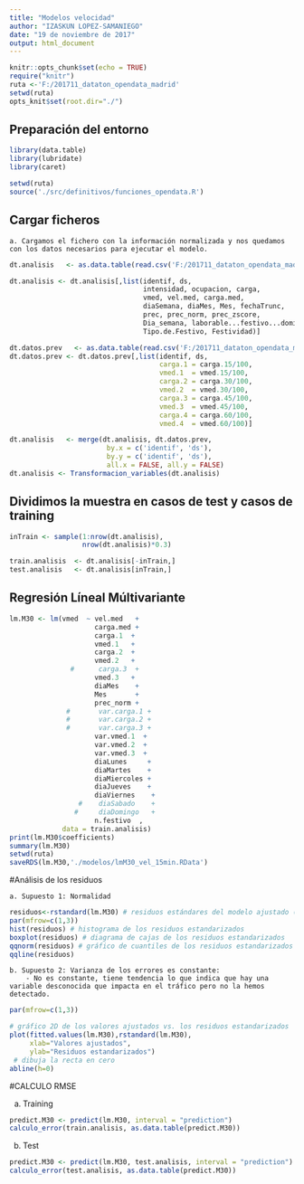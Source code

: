 ---
title: "Modelos velocidad"
author: "IZASKUN LOPEZ-SAMANIEGO"
date: "19 de noviembre de 2017"
output: html_document
---

```{r setup, include=FALSE}
knitr::opts_chunk$set(echo = TRUE)
require("knitr")
ruta <-'F:/201711_dataton_opendata_madrid'
setwd(ruta)
opts_knit$set(root.dir="./")

```


## Preparación del entorno

```{r entorno}
library(data.table)
library(lubridate)
library(caret)

setwd(ruta)
source('./src/definitivos/funciones_opendata.R')

```

## Cargar ficheros

    a. Cargamos el fichero con la información normalizada y nos quedamos con los datos necesarios para ejecutar el modelo.
    
```{r carga_ficheros}
dt.analisis   <- as.data.table(read.csv('F:/201711_dataton_opendata_madrid/dat/PM16_dataset.csv'))

dt.analisis <- dt.analisis[,list(identif, ds, 
                                 intensidad, ocupacion, carga,
                                 vmed, vel.med, carga.med,
                                 diaSemana, diaMes, Mes, fechaTrunc,
                                 prec, prec_norm, prec_zscore,
                                 Dia_semana, laborable...festivo...domingo.festivo,
                                 Tipo.de.Festivo, Festividad)]
```

```{r carga_ficheros_datos_prev}
dt.datos.prev   <- as.data.table(read.csv('F:/201711_dataton_opendata_madrid/dat/trafico_outlier_datos_previos.csv', sep = ';'))
dt.datos.prev <- dt.datos.prev[,list(identif, ds, 
                                     carga.1 = carga.15/100,
                                     vmed.1  = vmed.15/100,
                                     carga.2 = carga.30/100,
                                     vmed.2  = vmed.30/100,
                                     carga.3 = carga.45/100,
                                     vmed.3  = vmed.45/100,
                                     carga.4 = carga.60/100,
                                     vmed.4  = vmed.60/100)]
```

```{r preparar_datos}
dt.analisis   <- merge(dt.analisis, dt.datos.prev,
                        by.x = c('identif', 'ds'),
                        by.y = c('identif', 'ds'),
                        all.x = FALSE, all.y = FALSE)
dt.analisis <- Transformacion_variables(dt.analisis)
```

## Dividimos la muestra en casos de test y casos de training

```{r test_and_testing, echo=TRUE}

inTrain <- sample(1:nrow(dt.analisis),
                  nrow(dt.analisis)*0.3)

train.analisis  <- dt.analisis[-inTrain,]
test.analisis   <- dt.analisis[inTrain,]

```

## Regresión Líneal Múltivariante

```{r Reg Lineal, echo=TRUE}

lm.M30 <- lm(vmed  ~ vel.med   +
                     carga.med +
                     carga.1  +
                     vmed.1   +
                     carga.2  +
                     vmed.2   +
               #      carga.3  +
                     vmed.3   +
                     diaMes    +
                     Mes       +
                     prec_norm +
              #       var.carga.1 +
              #       var.carga.2 +
              #       var.carga.3 +
                     var.vmed.1  +
                     var.vmed.2  +
                     var.vmed.3  +
                     diaLunes     +
                     diaMartes    +
                     diaMiercoles +
                     diaJueves    +
                     diaViernes    +
                 #    diaSabado    +
                #     diaDomingo   +
                     n.festivo  ,
             data = train.analisis)
print(lm.M30$coefficients)
summary(lm.M30)
setwd(ruta)
saveRDS(lm.M30,'./modelos/lmM30_vel_15min.RData')

```

#Análisis de los residuos

    a. Supuesto 1: Normalidad
```{r analisis residuos 1, echo=TRUE}

residuos<-rstandard(lm.M30) # residuos estándares del modelo ajustado (completo) 
par(mfrow=c(1,3))  
hist(residuos) # histograma de los residuos estandarizados 
boxplot(residuos) # diagrama de cajas de los residuos estandarizados 
qqnorm(residuos) # gráfico de cuantiles de los residuos estandarizados 
qqline(residuos)
```

    b. Supuesto 2: Varianza de los errores es constante:
        - No es constante, tiene tendencia lo que indica que hay una variable desconocida que impacta en el tráfico pero no la hemos detectado.
    
```{r analisis residuos 2, echo=TRUE}
par(mfrow=c(1,3))  

# gráfico 2D de los valores ajustados vs. los residuos estandarizados 
plot(fitted.values(lm.M30),rstandard(lm.M30), 
     xlab="Valores ajustados", 
     ylab="Residuos estandarizados") 
 # dibuja la recta en cero
abline(h=0)
```
   
#CALCULO RMSE
  
  a. Training

```{r RMSE Training, echo=TRUE}
predict.M30 <- predict(lm.M30, interval = "prediction")
calculo_error(train.analisis, as.data.table(predict.M30))

```

  b. Test

```{r RMSE Test, echo=TRUE}
predict.M30 <- predict(lm.M30, test.analisis, interval = "prediction")
calculo_error(test.analisis, as.data.table(predict.M30))

```
